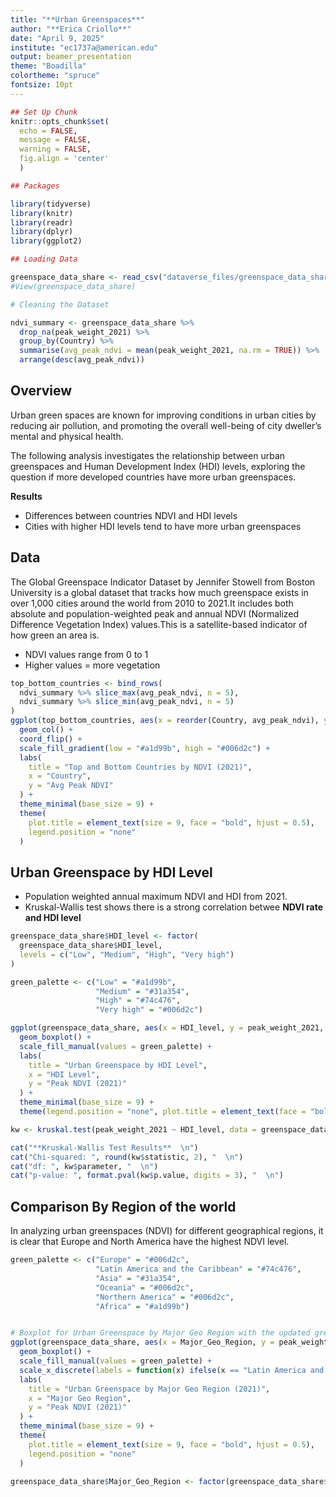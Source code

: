 ```yaml
---
title: "**Urban Greenspaces**"
author: "**Erica Criollo**"
date: "April 9, 2025"
institute: "ec1737a@american.edu"
output: beamer_presentation
theme: "Boadilla"
colortheme: "spruce"
fontsize: 10pt
---
```


```r

## Set Up Chunk
knitr::opts_chunk$set(
  echo = FALSE,
  message = FALSE,
  warning = FALSE,
  fig.align = 'center'
  )

## Packages

library(tidyverse)
library(knitr)
library(readr)
library(dplyr)
library(ggplot2)

## Loading Data

greenspace_data_share <- read_csv("dataverse_files/greenspace_data_share.csv")
#View(greenspace_data_share)

# Cleaning the Dataset

ndvi_summary <- greenspace_data_share %>%
  drop_na(peak_weight_2021) %>%
  group_by(Country) %>%
  summarise(avg_peak_ndvi = mean(peak_weight_2021, na.rm = TRUE)) %>%
  arrange(desc(avg_peak_ndvi))

```

## Overview

Urban green spaces are known for improving conditions in urban cities by reducing air pollution, and promoting the overall well-being of city dweller's mental and physical health. 

The following analysis investigates the relationship between urban greenspaces and Human Development Index (HDI) levels, exploring the question if more developed countries have more urban greenspaces.

**Results**

- Differences between countries NDVI and HDI levels
- Cities with higher HDI levels tend to have more urban greenspaces

## Data


The Global Greenspace Indicator Dataset by Jennifer Stowell from Boston University is a global dataset that tracks how much greenspace exists in over 1,000 cities around the world from 2010 to 2021.It includes both absolute and population-weighted peak and annual NDVI (Normalized Difference Vegetation Index) values.This is a satellite-based indicator of how green an area is.


- NDVI values range from 0 to 1
- Higher values = more vegetation
```r

top_bottom_countries <- bind_rows(
  ndvi_summary %>% slice_max(avg_peak_ndvi, n = 5),
  ndvi_summary %>% slice_min(avg_peak_ndvi, n = 5)
)
ggplot(top_bottom_countries, aes(x = reorder(Country, avg_peak_ndvi), y = avg_peak_ndvi, fill = avg_peak_ndvi)) +
  geom_col() +
  coord_flip() +
  scale_fill_gradient(low = "#a1d99b", high = "#006d2c") +
  labs(
    title = "Top and Bottom Countries by NDVI (2021)",
    x = "Country",
    y = "Avg Peak NDVI"
  ) +
  theme_minimal(base_size = 9) +
  theme(
    plot.title = element_text(size = 9, face = "bold", hjust = 0.5),
    legend.position = "none"
  )

```

## Urban Greenspace by HDI Level

- Population weighted annual maximum NDVI and HDI from 2021.
- Kruskal-Wallis test shows there is a strong correlation betwee **NDVI rate and HDI level** 

```{=latex}
\begin{columns}
  \begin{column}{0.5\textwidth}
```

```r

greenspace_data_share$HDI_level <- factor(
  greenspace_data_share$HDI_level,
  levels = c("Low", "Medium", "High", "Very high")
)

green_palette <- c("Low" = "#a1d99b", 
                   "Medium" = "#31a354", 
                   "High" = "#74c476",
                   "Very high" = "#006d2c")

ggplot(greenspace_data_share, aes(x = HDI_level, y = peak_weight_2021, fill = HDI_level)) +
  geom_boxplot() +
  scale_fill_manual(values = green_palette) +
  labs(
    title = "Urban Greenspace by HDI Level",
    x = "HDI Level",
    y = "Peak NDVI (2021)"
  ) +
  theme_minimal(base_size = 9) +
  theme(legend.position = "none", plot.title = element_text(face = "bold"))

```

```{=latex}
  \end{column}
  \begin{column}{0.5\textwidth}
```

```r
kw <- kruskal.test(peak_weight_2021 ~ HDI_level, data = greenspace_data_share)

cat("**Kruskal-Wallis Test Results**  \n")
cat("Chi-squared: ", round(kw$statistic, 2), "  \n")
cat("df: ", kw$parameter, "  \n")
cat("p-value: ", format.pval(kw$p.value, digits = 3), "  \n")
```

```{=latex}
  \end{column}
\end{columns}
```


## Comparison By Region of the world

In analyzing urban greenspaces (NDVI) for different geographical regions, it is clear that Europe and North America have the highest NDVI level.

```r


green_palette <- c("Europe" = "#006d2c",
                   "Latin America and the Caribbean" = "#74c476", 
                   "Asia" = "#31a354", 
                   "Oceania" = "#006d2c",
                   "Northern America" = "#006d2c",
                   "Africa" = "#a1d99b")            


# Boxplot for Urban Greenspace by Major Geo Region with the updated green palette
ggplot(greenspace_data_share, aes(x = Major_Geo_Region, y = peak_weight_2021, fill = Major_Geo_Region)) + 
  geom_boxplot() + 
  scale_fill_manual(values = green_palette) +
  scale_x_discrete(labels = function(x) ifelse(x == "Latin America and the Caribbean", "LAC", ifelse(x == "Northern America", "North America", x))) +
  labs(
    title = "Urban Greenspace by Major Geo Region (2021)", 
    x = "Major Geo Region", 
    y = "Peak NDVI (2021)"
  ) + 
  theme_minimal(base_size = 9) +  
  theme(
    plot.title = element_text(size = 9, face = "bold", hjust = 0.5),
    legend.position = "none"  
  )

greenspace_data_share$Major_Geo_Region <- factor(greenspace_data_share$Major_Geo_Region, levels = c("Africa", "LAC", "Asia", "Oceania", "Northern America","Europe"))
```

